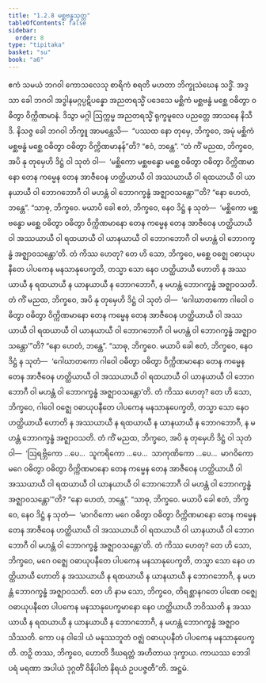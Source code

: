 ```yaml
---
title: "1.2.8 မစ္ဆဗန္ဓသုတ္တ"
tableOfContents: false
sidebar:
  order: 8
type: "tipitaka"
basket: "su"
book: "a6"
---
```



<DynamicBreadcrumb />

<Division number="18" book="a6" e="ch" v="16" p="266">

<Paragraph number="99" book="a6">
ဧကံ သမယံ ဘဂဝါ ကောသလေသု စာရိကံ စရတိ မဟတာ ဘိက္ခုသံဃေန သဒ္ဓိံ. အဒ္ဒသာ ခေါ ဘဂဝါ အဒ္ဓါနမဂ္ဂပ္ပဋိပန္နော အညတရသ္မိံ ပဒေသေ မစ္ဆိကံ မစ္ဆဗန္ဓံ မစ္ဆေ ဝဓိတွာ ဝဓိတွာ ဝိက္ကိဏမာနံ. ဒိသွာ မဂ္ဂါ ဩက္ကမ္မ အညတရသ္မိံ ရုက္ခမူလေ ပညတ္တေ အာသနေ နိသီဒိ. နိသဇ္ဇ ခေါ ဘဂဝါ ဘိက္ခူ အာမန္တေသိ—  “ပဿထ နော တုမှေ, ဘိက္ခဝေ, အမုံ မစ္ဆိကံ မစ္ဆဗန္ဓံ မစ္ဆေ ဝဓိတွာ ဝဓိတွာ ဝိက္ကိဏမာနန်”တိ? “ဧဝံ, ဘန္တေ”.
</Paragraph>

<Paragraph number="100" book="a6">
“တံ ကိံ မညထ, ဘိက္ခဝေ, အပိ နု တုမှေဟိ ဒိဋ္ဌံ ဝါ သုတံ ဝါ—  ‘မစ္ဆိကော မစ္ဆဗန္ဓော မစ္ဆေ ဝဓိတွာ ဝဓိတွာ ဝိက္ကိဏမာနော တေန ကမ္မေန တေန အာဇီဝေန ဟတ္ထိယာယီ ဝါ အဿယာယီ ဝါ ရထယာယီ ဝါ ယာနယာယီ ဝါ ဘောဂဘောဂီ ဝါ မဟန္တံ ဝါ ဘောဂက္ခန္ဓံ အဇ္ဈာဝသန္တော’”တိ? “နော ဟေတံ, ဘန္တေ”. “သာဓု, ဘိက္ခဝေ. မယာပိ ခေါ ဧတံ, ဘိက္ခဝေ, နေဝ ဒိဋ္ဌံ န သုတံ—  ‘မစ္ဆိကော မစ္ဆဗန္ဓော မစ္ဆေ ဝဓိတွာ ဝဓိတွာ ဝိက္ကိဏမာနော တေန ကမ္မေန တေန အာဇီဝေန ဟတ္ထိယာယီ ဝါ အဿယာယီ ဝါ ရထယာယီ ဝါ ယာနယာယီ ဝါ ဘောဂဘောဂီ ဝါ မဟန္တံ ဝါ ဘောဂက္ခန္ဓံ အဇ္ဈာဝသန္တော’တိ. တံ ကိဿ ဟေတု? တေ ဟိ သော, ဘိက္ခဝေ, မစ္ဆေ ဝဇ္ဈေ ဝဓာယုပနီတေ ပါပကေန မနသာနုပေက္ခတိ, တသ္မာ သော နေဝ ဟတ္ထိယာယီ ဟောတိ န အဿယာယီ န ရထယာယီ န ယာနယာယီ န ဘောဂဘောဂီ, န မဟန္တံ ဘောဂက္ခန္ဓံ အဇ္ဈာဝသတိ.
</Paragraph>

<Paragraph number="101" book="a6">
တံ ကိံ မညထ, ဘိက္ခဝေ, အပိ နု တုမှေဟိ ဒိဋ္ဌံ ဝါ သုတံ ဝါ—  ‘ဂေါဃာတကော ဂါဝေါ ဝဓိတွာ ဝဓိတွာ ဝိက္ကိဏမာနော တေန ကမ္မေန တေန အာဇီဝေန ဟတ္ထိယာယီ ဝါ အဿယာယီ ဝါ ရထယာယီ ဝါ ယာနယာယီ ဝါ ဘောဂဘောဂီ ဝါ မဟန္တံ ဝါ ဘောဂက္ခန္ဓံ အဇ္ဈာဝသန္တော’”တိ? “နော ဟေတံ, ဘန္တေ”. “သာဓု, ဘိက္ခဝေ. မယာပိ ခေါ ဧတံ, ဘိက္ခဝေ, နေဝ ဒိဋ္ဌံ န သုတံ—  ‘ဂေါဃာတကော ဂါဝေါ ဝဓိတွာ ဝဓိတွာ ဝိက္ကိဏမာနော တေန ကမ္မေန တေန အာဇီဝေန ဟတ္ထိယာယီ ဝါ အဿယာယီ ဝါ ရထယာယီ ဝါ ယာနယာယီ ဝါ ဘောဂဘောဂီ ဝါ မဟန္တံ ဝါ ဘောဂက္ခန္ဓံ အဇ္ဈာဝသန္တော’တိ. တံ ကိဿ ဟေတု? တေ ဟိ သော, ဘိက္ခဝေ, ဂါဝေါ ဝဇ္ဈေ ဝဓာယုပနီတေ ပါပကေန မနသာနုပေက္ခတိ, တသ္မာ သော နေဝ ဟတ္ထိယာယီ ဟောတိ န အဿယာယီ န ရထယာယီ န ယာနယာယီ န ဘောဂဘောဂီ, န မဟန္တံ ဘောဂက္ခန္ဓံ အဇ္ဈာဝသတိ.
</Paragraph>

<Paragraph number="102" book="a6">
တံ ကိံ မညထ, ဘိက္ခဝေ, အပိ နု တုမှေဟိ ဒိဋ္ဌံ ဝါ သုတံ ဝါ—  ‘ဩရဗ္ဘိကော …ပေ…  သူကရိကော …ပေ…  သာကုဏိကော …ပေ…  မာဂဝိကော မဂေ ဝဓိတွာ ဝဓိတွာ ဝိက္ကိဏမာနော တေန ကမ္မေန တေန အာဇီဝေန ဟတ္ထိယာယီ ဝါ အဿယာယီ ဝါ ရထယာယီ ဝါ ယာနယာယီ ဝါ ဘောဂဘောဂီ ဝါ မဟန္တံ ဝါ ဘောဂက္ခန္ဓံ အဇ္ဈာဝသန္တော’”တိ? “နော ဟေတံ, ဘန္တေ”. “သာဓု, ဘိက္ခဝေ. မယာပိ ခေါ ဧတံ, ဘိက္ခဝေ, နေဝ ဒိဋ္ဌံ န သုတံ—  ‘မာဂဝိကော မဂေ ဝဓိတွာ ဝဓိတွာ ဝိက္ကိဏမာနော တေန ကမ္မေန တေန အာဇီဝေန ဟတ္ထိယာယီ ဝါ အဿယာယီ ဝါ ရထယာယီ ဝါ ယာနယာယီ ဝါ ဘောဂဘောဂီ ဝါ မဟန္တံ ဝါ ဘောဂက္ခန္ဓံ အဇ္ဈာဝသန္တော’တိ. တံ ကိဿ ဟေတု? တေ ဟိ သော, ဘိက္ခဝေ, မဂေ ဝဇ္ဈေ ဝဓာယုပနီတေ ပါပကေန မနသာနုပေက္ခတိ, တသ္မာ သော နေဝ ဟတ္ထိယာယီ ဟောတိ န အဿယာယီ န ရထယာယီ န ယာနယာယီ န ဘောဂဘောဂီ, န မဟန္တံ ဘောဂက္ခန္ဓံ အဇ္ဈာဝသတိ. တေ ဟိ နာမ သော, ဘိက္ခဝေ, တိရစ္ဆာနဂတေ ပါဏေ ဝဇ္ဈေ ဝဓာယုပနီတေ ပါပကေန မနသာနုပေက္ခမာနော နေဝ ဟတ္ထိယာယီ ဘဝိဿတိ န အဿယာယီ န ရထယာယီ န ယာနယာယီ န ဘောဂဘောဂီ, န မဟန္တံ ဘောဂက္ခန္ဓံ အဇ္ဈာဝသိဿတိ. ကော ပန ဝါဒေါ ယံ မနုဿဘူတံ ဝဇ္ဈံ ဝဓာယုပနီတံ ပါပကေန မနသာနုပေက္ခတိ. တဉှိ တဿ, ဘိက္ခဝေ, ဟောတိ ဒီဃရတ္တံ အဟိတာယ ဒုက္ခာယ. ကာယဿ ဘေဒါ ပရံ မရဏာ အပါယံ ဒုဂ္ဂတိံ ဝိနိပါတံ နိရယံ ဥပပဇ္ဇတီ”တိ.

</Paragraph>
</Division>

<Paragraph number="103" type="center" book="a6">
အဋ္ဌမံ.
</Paragraph>